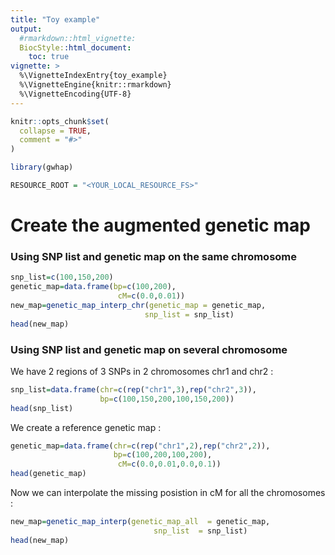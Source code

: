 ```yaml
---
title: "Toy example"
output:
  #rmarkdown::html_vignette:
  BiocStyle::html_document:
    toc: true
vignette: >
  %\VignetteIndexEntry{toy_example}
  %\VignetteEngine{knitr::rmarkdown}
  %\VignetteEncoding{UTF-8}
---
```


```r
knitr::opts_chunk$set(
  collapse = TRUE,
  comment = "#>"
)
```

```R
library(gwhap)

RESOURCE_ROOT = "<YOUR_LOCAL_RESOURCE_FS>"
```


# Create the augmented genetic map


### Using SNP list and genetic map on the same chromosome

```R
snp_list=c(100,150,200)
genetic_map=data.frame(bp=c(100,200),
                        cM=c(0.0,0.01))
new_map=genetic_map_interp_chr(genetic_map = genetic_map,
                              snp_list = snp_list)
head(new_map)

```
### Using SNP list and genetic map on several chromosome
We have 2 regions of 3 SNPs in 2 chromosomes chr1  and chr2 : 
```R
snp_list=data.frame(chr=c(rep("chr1",3),rep("chr2",3)),
                    bp=c(100,150,200,100,150,200))
head(snp_list)
```
We create a reference genetic map :
```r

genetic_map=data.frame(chr=c(rep("chr1",2),rep("chr2",2)),
                       bp=c(100,200,100,200),
                        cM=c(0.0,0.01,0.0,0.1))
head(genetic_map)
```
Now we can interpolate the missing posistion in cM for all the chromosomes : 
```R
new_map=genetic_map_interp(genetic_map_all  = genetic_map,
                                snp_list  = snp_list)
head(new_map)

```
